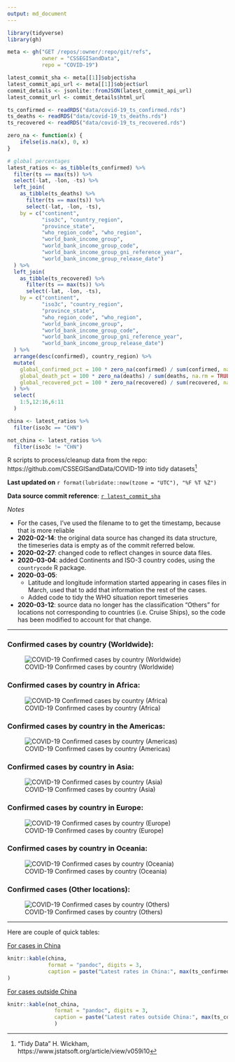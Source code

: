 ```yaml
---
output: md_document
---
```


```r
library(tidyverse)
library(gh)

meta <- gh("GET /repos/:owner/:repo/git/refs",
           owner = "CSSEGISandData",
           repo = "COVID-19")

latest_commit_sha <- meta[[1]]$object$sha
latest_commit_api_url <- meta[[1]]$object$url
commit_details <- jsonlite::fromJSON(latest_commit_api_url)
latest_commit_url <- commit_details$html_url

ts_confirmed <- readRDS("data/covid-19_ts_confirmed.rds")
ts_deaths <- readRDS("data/covid-19_ts_deaths.rds")
ts_recovered <- readRDS("data/covid-19_ts_recovered.rds")

zero_na <- function(x) {
	ifelse(is.na(x), 0, x)
}

# global percentages
latest_ratios <- as_tibble(ts_confirmed) %>%
  filter(ts == max(ts)) %>%
  select(-lat, -lon, -ts) %>%
  left_join(
    as_tibble(ts_deaths) %>%
      filter(ts == max(ts)) %>%
      select(-lat, -lon, -ts),
    by = c("continent", 
           "iso3c", "country_region", 
           "province_state",
           "who_region_code", "who_region",
           "world_bank_income_group",
           "world_bank_income_group_code",
           "world_bank_income_group_gni_reference_year",
           "world_bank_income_group_release_date")
  ) %>%
  left_join(
    as_tibble(ts_recovered) %>%
      filter(ts == max(ts)) %>%
      select(-lat, -lon, -ts),
    by = c("continent", 
           "iso3c", "country_region", 
           "province_state",
           "who_region_code", "who_region",
           "world_bank_income_group",
           "world_bank_income_group_code",
           "world_bank_income_group_gni_reference_year",
           "world_bank_income_group_release_date")
  ) %>%
  arrange(desc(confirmed), country_region) %>%
  mutate(
    global_confirmed_pct = 100 * zero_na(confirmed) / sum(confirmed, na.rm = TRUE),
    global_death_pct = 100 * zero_na(deaths) / sum(deaths, na.rm = TRUE),
    global_recovered_pct = 100 * zero_na(recovered) / sum(recovered, na.m = TRUE)
  ) %>% 
  select(
    1:5,12:16,6:11
  )

china <- latest_ratios %>%
  filter(iso3c == "CHN")

not_china <- latest_ratios %>%
  filter(iso3c != "CHN")

```


R scripts to process/cleanup data from the repo: https://github.com/CSSEGISandData/COVID-19 into tidy datasets[^tidypaper]

[^tidypaper]: "Tidy Data" H. Wickham, https://www.jstatsoft.org/article/view/v059i10

**Last updated on** `r format(lubridate::now(tzone = "UTC"), "%F %T %Z")`

**Data source commit reference**: [`r latest_commit_sha`](`r latest_commit_url`) 

*Notes*

  - For the cases, I've used the filename to to get the timestamp, because that is more reliable
  - **2020-02-14**: the original data source has changed its data structure, the timeseries data is empty as of the commit referred below.
  - **2020-02-27**: changed code to reflect changes in source data files.
  - **2020-03-04**: added Continents and ISO-3 country codes, using the `countrycode` R package.
  - **2020-03-05**: 
	- Latitude and longitude information started appearing in cases files in March, used that to add that information the rest of the cases.
	- Added code to tidy the WHO situation report timeseries
  - **2020-03-12**: source data no longer has the classification "Others" for locations not corresponding to countries (i.e. Cruise Ships), so the code has been modified to account for that change.

-----

### Confirmed cases by country (Worldwide):

![COVID-19 Confirmed cases by country (Worldwide)](covid19-confirmed-cases-by-country.png)

### Confirmed cases by country in Africa:

![COVID-19 Confirmed cases by country (Africa)](africa-covid19-confirmed-cases-by-country.png)

### Confirmed cases by country in the Americas:

![COVID-19 Confirmed cases by country (Americas)](americas-covid19-confirmed-cases-by-country.png)

### Confirmed cases by country in Asia:

![COVID-19 Confirmed cases by country (Asia)](asia-covid19-confirmed-cases-by-country.png)

### Confirmed cases by country in Europe:

![COVID-19 Confirmed cases by country (Europe)](europe-covid19-confirmed-cases-by-country.png)

### Confirmed cases by country in Oceania:

![COVID-19 Confirmed cases by country (Oceania)](oceania-covid19-confirmed-cases-by-country.png)

### Confirmed cases (Other locations):

![COVID-19 Confirmed cases by country (Others)](others-covid19-confirmed-cases-by-country.png)

-----

Here are couple of quick tables:

[For cases in China](https://github.com/jmcastagnetto/covid-19-data-cleanup/blob/master/latest_china_ratios.md)

```r
knitr::kable(china,
             format = "pandoc", digits = 3,
             caption = paste("Latest rates in China:", max(ts_confirmed$ts))
)
```

[For cases outside China](https://github.com/jmcastagnetto/covid-19-data-cleanup/blob/master/latest_not_china_ratios.md) 

```r
knitr::kable(not_china,
               format = "pandoc", digits = 3,
               caption = paste("Latest rates outside China:", max(ts_confirmed$ts))
               )
```

